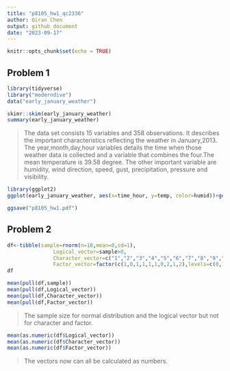 ```yaml
---
title: "p8105_hw1_qc2336"
author: Qiran Chen
output: github_document
date: "2023-09-17"
---
```


```r
knitr::opts_chunk$set(echo = TRUE)
```

## Problem 1

```r
library(tidyverse)
library("moderndive")
data("early_january_weather")
```

```r
skimr::skim(early_january_weather)
summary(early_january_weather)
```

> The data set consists 15 variables and 358 observations. It describes the important characteristics reflecting the weather in January,2013. The year,month,day,hour variables details the time when those weather data is collected and a variable that combines the four.The mean temperature is 39.58 degree. The other important variable are humidity, wind direction, speed, gust, precipitation, pressure and visibility.

```r
library(ggplot2)
ggplot(early_january_weather, aes(x=time_hour, y=temp, color=humid))+geom_point()

ggsave("p8105_hw1.pdf")
```
## Problem 2


```r
df<-tibble(sample=rnorm(n=10,mean=0,sd=1),
               Logical_vector=sample>0,
               Character_vector=c("1","2","3","4","5","6","7","8","9","10"),
               Factor_vector=factor(c(1,0,1,1,1,1,0,2,1,2),levels=c(0,1,2)))
df

```

```r
mean(pull(df,sample))
mean(pull(df,Logical_vector))
mean(pull(df,Character_vector))
mean(pull(df,Factor_vector))
```
>The sample size for normal distribution and the logical vector but not for character and factor.

```r
mean(as.numeric(df$Logical_vector))
mean(as.numeric(df$Character_vector))
mean(as.numeric(df$Factor_vector))
```

>The vectors now can all be calculated as numbers. 
